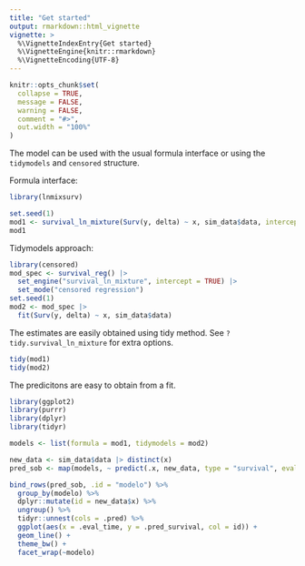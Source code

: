 ```yaml
---
title: "Get started"
output: rmarkdown::html_vignette
vignette: >
  %\VignetteIndexEntry{Get started}
  %\VignetteEngine{knitr::rmarkdown}
  %\VignetteEncoding{UTF-8}
---
```


```r
knitr::opts_chunk$set(
  collapse = TRUE,
  message = FALSE,
  warning = FALSE,
  comment = "#>",
  out.width = "100%"
)
```

The model can be used with the usual formula interface or using the `tidymodels` and `censored` structure.

Formula interface:

```r
library(lnmixsurv)

set.seed(1)
mod1 <- survival_ln_mixture(Surv(y, delta) ~ x, sim_data$data, intercept = TRUE, silent = TRUE)
mod1
```

Tidymodels approach:

```r
library(censored)
mod_spec <- survival_reg() |>
  set_engine("survival_ln_mixture", intercept = TRUE) |>
  set_mode("censored regression")
set.seed(1)
mod2 <- mod_spec |>
  fit(Surv(y, delta) ~ x, sim_data$data)
```

The estimates are easily obtained using tidy method. See `?tidy.survival_ln_mixture` for extra options.

```r
tidy(mod1)
tidy(mod2)
```


The predicitons are easy to obtain from a fit.

```r
library(ggplot2)
library(purrr)
library(dplyr)
library(tidyr)

models <- list(formula = mod1, tidymodels = mod2)

new_data <- sim_data$data |> distinct(x)
pred_sob <- map(models, ~ predict(.x, new_data, type = "survival", eval_time = seq(120)))

bind_rows(pred_sob, .id = "modelo") %>%
  group_by(modelo) %>%
  dplyr::mutate(id = new_data$x) %>%
  ungroup() %>%
  tidyr::unnest(cols = .pred) %>%
  ggplot(aes(x = .eval_time, y = .pred_survival, col = id)) +
  geom_line() +
  theme_bw() +
  facet_wrap(~modelo)
```
